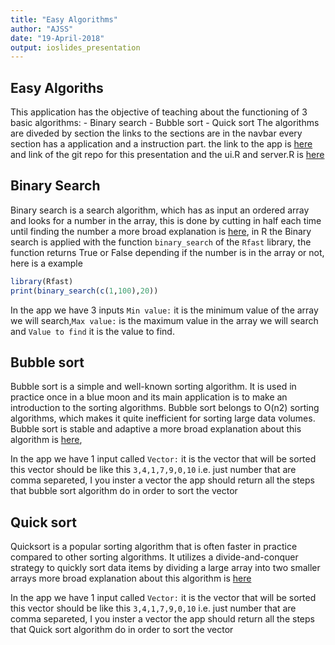 ```yaml
---
title: "Easy Algorithms"
author: "AJSS"
date: "19-April-2018"
output: ioslides_presentation
---
```


## Easy Algoriths

This application has the objective of teaching about the functioning of 3 basic algorithms:
- Binary search
- Bubble sort
- Quick sort
The algorithms are diveded by section the links to the sections are in the navbar every section has a application and a instruction part.
the link to the app is [here](https://ajss.shinyapps.io/simple_algorithms/) and link of the git repo for this presentation and the ui.R and server.R is [here](https://github.com/j11011/exam_data_prod)

## Binary Search
Binary search is a search algorithm, which has as input an ordered array and looks for a number in the array, this is done by cutting in half each time until finding the number a more broad explanation is [here](https://en.wikipedia.org/wiki/Binary_search_algorithm), in R the Binary search is applied with the function `binary_search` of the `Rfast` library, the function returns True or False depending if the number is in the array or not, here is a example
```r
library(Rfast)
print(binary_search(c(1,100),20))
```

In the app we have 3 inputs `Min value:` it is the minimum value of the array we will search,`Max value:` is the maximum value in the array we will search and `Value to find` it is the value to find.


## Bubble sort
Bubble sort is a simple and well-known sorting algorithm. It is used in practice once in a blue moon and its main application is to make an introduction to the sorting algorithms. Bubble sort belongs to O(n2) sorting algorithms, which makes it quite inefficient for sorting large data volumes. Bubble sort is stable and adaptive a more broad explanation about this algorithm is [here](https://en.wikipedia.org/wiki/Bubble_sort), 

In the app we have 1 input called `Vector:` it is the vector that will be sorted this vector should be like this `3,4,1,7,9,0,10` i.e. just number that are comma separeted, I you inster a vector the app should return all the steps that bubble sort algorithm do in order to sort the vector



## Quick sort
Quicksort is a popular sorting algorithm that is often faster in practice compared to other sorting algorithms. It utilizes a divide-and-conquer strategy to quickly sort data items by dividing a large array into two smaller arrays  more broad explanation about this algorithm is [here](https://en.wikipedia.org/wiki/Quicksort) 

In the app we have 1 input called `Vector:` it is the vector that will be sorted this vector should be like this `3,4,1,7,9,0,10` i.e. just number that are comma separeted, I you inster a vector the app should return all the steps that Quick sort algorithm do in order to sort the vector


